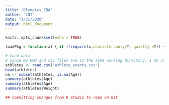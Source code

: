 ```yaml
---
title: "Olympics_EDA"
author: "LNT"
date: "1/31/2020"
output: html_document
---
```

```r
knitr::opts_chunk$set(echo = TRUE)
```

```r
loadPkg = function(x) { if (!require(x,character.only=T, quietly =T)) { install.packages(x,dep=T,repos="http://cran.us.r-project.org"); if(!require(x,character.only=T, quietly = T)) stop("Package not found") } }
```

```r
# Load data
# Since my RMD and csv files are in the same working directory, I do not need to give the full path to the csv file. Alternatively, you can use the functions getwd() and setwd() to handle it.
athletes <- read.csv("athlete_events.csv") 
head(athletes)
na <- subset(athletes, is.na(Age))
summary(athletes$Age)
summary(athletes$Age)
summary(athletes$Weight)

## committing changes from R Studio to repo on Git
```

